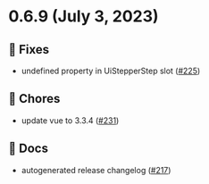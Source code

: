 
<Meta title="Releases/v0.6.x/v0.6.9/Changelog"/>
  
# 0.6.9 (July 3, 2023)

## 🐛 Fixes
* undefined property in UiStepperStep slot  ([#225](https://github.com/infermedica/component-library/pull/225))

## 🧹 Chores
* update vue to 3.3.4  ([#231](https://github.com/infermedica/component-library/pull/231))

## 📄 Docs
* autogenerated release changelog  ([#217](https://github.com/infermedica/component-library/pull/217))

